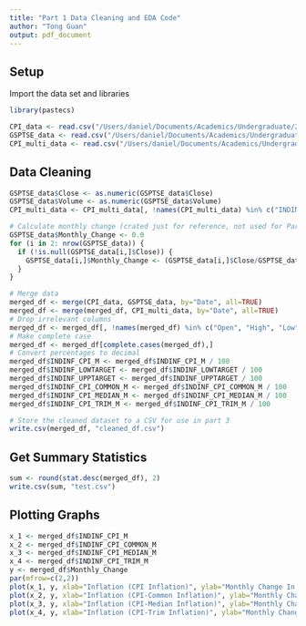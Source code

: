 ```yaml
---
title: "Part 1 Data Cleaning and EDA Code"
author: "Tong Guan"
output: pdf_document
---
```

## Setup
Import the data set and libraries
```r
library(pastecs)

CPI_data <- read.csv("/Users/daniel/Documents/Academics/Undergraduate/2021-22 Academic Year/Fall Session/STA302H1F/Final Project/Data/Bank of Canada Original Data Modified.csv")
GSPTSE_data <- read.csv("/Users/daniel/Documents/Academics/Undergraduate/2021-22 Academic Year/Fall Session/STA302H1F/Final Project/Data/^GSPTSE.csv")
CPI_multi_data <- read.csv("/Users/daniel/Documents/Academics/Undergraduate/2021-22 Academic Year/Fall Session/STA302H1F/Final Project/Data/BOC Multi CPI Original Modified.csv")
```

## Data Cleaning
```r
GSPTSE_data$Close <- as.numeric(GSPTSE_data$Close)
GSPTSE_data$Volume <- as.numeric(GSPTSE_data$Volume)
CPI_multi_data <- CPI_multi_data[, !names(CPI_multi_data) %in% c("INDINF_LOWTARGET", "INDINF_UPPTARGET")]
```

```r
# Calculate monthly change (crated just for reference, not used for Part 1 but may be used in the future)
GSPTSE_data$Monthly_Change <- 0.0
for (i in 2: nrow(GSPTSE_data)) {
  if (!is.null(GSPTSE_data[i,]$Close)) {
    GSPTSE_data[i,]$Monthly_Change <- (GSPTSE_data[i,]$Close/GSPTSE_data[i-1,]$Close-1)
  }
}
```

```r
# Merge data
merged_df <- merge(CPI_data, GSPTSE_data, by="Date", all=TRUE)
merged_df <- merge(merged_df, CPI_multi_data, by="Date", all=TRUE)
# Drop irrelevant columns
merged_df <- merged_df[, !names(merged_df) %in% c("Open", "High", "Low", "Close", "Adj.Close", "Date", "")]
# Make complete case
merged_df <- merged_df[complete.cases(merged_df),]
# Convert percentages to decimal
merged_df$INDINF_CPI_M <- merged_df$INDINF_CPI_M / 100
merged_df$INDINF_LOWTARGET <- merged_df$INDINF_LOWTARGET / 100
merged_df$INDINF_UPPTARGET <- merged_df$INDINF_UPPTARGET / 100
merged_df$INDINF_CPI_COMMON_M <- merged_df$INDINF_CPI_COMMON_M / 100
merged_df$INDINF_CPI_MEDIAN_M <- merged_df$INDINF_CPI_MEDIAN_M / 100
merged_df$INDINF_CPI_TRIM_M <- merged_df$INDINF_CPI_TRIM_M / 100

# Store the cleaned dataset to a CSV for use in part 3
write.csv(merged_df, "cleaned_df.csv")
```

## Get Summary Statistics
```r
sum <- round(stat.desc(merged_df), 2)
write.csv(sum, "test.csv")
```
## Plotting Graphs
```r
x_1 <- merged_df$INDINF_CPI_M
x_2 <- merged_df$INDINF_CPI_COMMON_M
x_3 <- merged_df$INDINF_CPI_MEDIAN_M
x_4 <- merged_df$INDINF_CPI_TRIM_M
y <- merged_df$Monthly_Change
par(mfrow=c(2,2))
plot(x_1, y, xlab="Inflation (CPI Inflation)", ylab="Monthly Change In GSPTSE") + abline(lm(y ~ x_1), col="blue")
plot(x_2, y, xlab="Inflation (CPI-Common Inflation)", ylab="Monthly Change In GSPTSE") + abline(lm(y ~ x_2), col="blue")
plot(x_3, y, xlab="Inflation (CPI-Median Inflation)", ylab="Monthly Change In GSPTSE") + abline(lm(y ~ x_3), col="blue")
plot(x_4, y, xlab="Inflation (CPI-Trim Inflation)", ylab="Monthly Change In GSPTSE") + abline(lm(y ~ x_4), col="blue")
```



